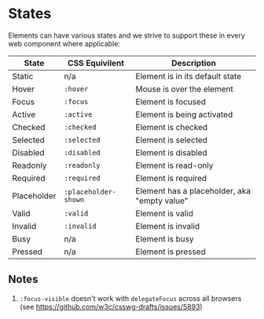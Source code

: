 
<Meta title="States" />

# States

Elements can have various states and we strive to support these in every web component where applicable:


<table>
    <thead>
        <tr>
        <th>State</th>
        <th>CSS Equivilent</th>
        <th>Description</th>
        </tr>
    </thead>
    <tbody>
        <tr>
        <td>Static</td>
        <td>n/a</td>
        <td>Element is in its default state</td>
        </tr>
        <tr>
        <td>Hover</td>
        <td><code>:hover</code></td>
        <td>Mouse is over the element</td>
        </tr>
        <tr>
        <td>Focus</td>
        <td><code>:focus</code></td>
        <td>Element is focused</td>
        </tr>
        <tr>
        <td>Active</td>
        <td><code>:active</code></td>
        <td>Element is being activated</td>
        </tr>
        <tr>
        <td>Checked</td>
        <td><code>:checked</code></td>
        <td>Element is checked</td>
        </tr>
        <tr>
        <td>Selected</td>
        <td><code>:selected</code></td>
        <td>Element is selected</td>
        </tr>
        <tr>
        <td>Disabled</td>
        <td><code>:disabled</code></td>
        <td>Element is disabled</td>
        </tr>
        <tr>
        <td>Readonly</td>
        <td><code>:readonly</code></td>
        <td>Element is read-only</td>
        </tr>
        <tr>
        <td>Required</td>
        <td><code>:required</code></td>
        <td>Element is required</td>
        </tr>
        <tr>
        <td>Placeholder</td>
        <td><code>:placeholder-shown</code></td>
        <td>Element has a placeholder, aka "empty value"</td>
        </tr>
        <tr>
        <td>Valid</td>
        <td><code>:valid</code></td>
        <td>Element is valid</td>
        </tr>
        <tr>
        <td>Invalid</td>
        <td><code>:invalid</code></td>
        <td>Element is invalid</td>
        </tr>
        <tr>
        <td>Busy</td>
        <td>n/a</td>
        <td>Element is busy</td>
        </tr>
        <tr>
        <td>Pressed</td>
        <td>n/a</td>
        <td>Element is pressed</td>
        </tr>
    </tbody>
</table>

## Notes

1. `:focus-visible` doesn't work with `delegateFocus` across all browsers (see https://github.com/w3c/csswg-drafts/issues/5893)
